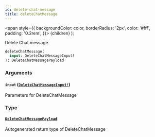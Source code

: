```yaml
---
id: delete-chat-message
title: deleteChatMessage
---
```


<span
style={{
      backgroundColor: color,
      borderRadius: '2px',
      color: '#fff',
      padding: '0.2rem',
    }}>
{children}
</span>
);

Delete Chat message

```graphql
deleteChatMessage(
  input: DeleteChatMessageInput!
): DeleteChatMessagePayload

```

### Arguments

#### `input` ([`DeleteChatMessageInput!`](/api/inputs/delete-chat-message-input))

Parameters for DeleteChatMessage

### Type

#### [`DeleteChatMessagePayload`](/api/objects/delete-chat-message-payload)

Autogenerated return type of DeleteChatMessage
